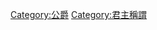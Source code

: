 {{catmore|大公}}
{{CategoryTOC}}
{{DEFAULTSORT:Grand duke}}
[[Category:公爵|Category:公爵]]
[[Category:君主稱謂|Category:君主稱謂]]